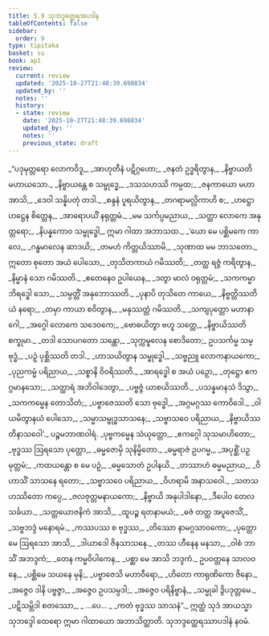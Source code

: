```yaml
---
title: 5.9 သုဘဒ္ဒတ္ထေရအပဒါန
tableOfContents: false
sidebar:
  order: 9
type: tipitaka
basket: su
book: ap1
review:
  current: review
  updated: '2025-10-27T21:48:39.698834'
  updated_by: ''
  notes: ''
  history:
  - state: review
    date: '2025-10-27T21:48:39.698834'
    updated_by: ''
    notes: ''
    previous_state: draft
---
```



<ReviewStatus review={frontmatter.review} showDetails={true} />

<HypothesisAnnotation frontmatter={frontmatter} />

<DynamicBreadcrumb />

<Division number="101" book="ap1" e="ch" v="20" p="111">

<Paragraph number="1325" type="verses" book="ap1">
_“ပဒုမုတ္တရော လောကဝိဒူ,_  
_အာဟုတီနံ ပဋိဂ္ဂဟော;_  
_ဇနတံ ဥဒ္ဓရိတွာန,_  
_နိဗ္ဗာယတိ မဟာယသော._  

</Paragraph>

</Division>
<Division number="102" book="ap1" e="ch" v="20" p="111">

<Paragraph number="1326" type="verses" book="ap1">
_နိဗ္ဗာယန္တေ စ သမ္ဗုဒ္ဓေ,_  
_ဒသသဟဿိ ကမ္ပထ;_  
_ဇနကာယော မဟာ အာသိ,_  
_ဒေဝါ သန္နိပတုံ တဒါ._  

</Paragraph>

</Division>
<Division number="103" book="ap1" e="ch" v="20" p="111">

<Paragraph number="1327" type="verses" book="ap1">
_စန္ဒနံ ပူရယိတွာန,_  
_တဂရာမလ္လိကာဟိ စ;_  
_ဟဋ္ဌော ဟဋ္ဌေန စိတ္တေန,_  
_အာရောပယိံ နရုတ္တမံ._  

</Paragraph>

</Division>
<Division number="104" book="ap1" e="ch" v="20" p="111">

<Paragraph number="1328" type="verses" book="ap1">
_မမ သင်္ကပ္ပမညာယ,_  
_သတ္ထာ လောကေ အနုတ္တရော;_  
_နိပန္နကောဝ သမ္ဗုဒ္ဓေါ,_  
ဣမာ ဂါထာ အဘာသထ._  

</Paragraph>

</Division>
<Division number="105" book="ap1" e="ch" v="20" p="111">

<Paragraph number="1329" type="verses" book="ap1">
_‘ယော မေ ပစ္ဆိမကေ ကာလေ,_  
_ဂန္ဓမာလေန ဆာဒယိ;_  
_တမဟံ ကိတ္တယိဿာမိ,_  
_သုဏာထ မမ ဘာသတော._  

</Paragraph>

</Division>
<Division number="106" book="ap1" e="ch" v="20" p="111">

<Paragraph number="1330" type="verses" book="ap1">
ဣတော စုတော အယံ ပေါသော,_  
_တုသိတကာယံ ဂမိဿတိ;_  
_တတ္ထ ရဇ္ဇံ ကရိတွာန,_  
_နိမ္မာနံ သော ဂမိဿတိ._  

</Paragraph>

</Division>
<Division number="107" book="ap1" e="ch" v="20" p="111">

<Paragraph number="1331" type="verses" book="ap1">
_ဧတေနေဝ ဥပါယေန,_  
_ဒတွာ မာလံ ဝရုတ္တမံ;_  
_သကကမ္မာဘိရဒ္ဓေါ သော,_  
_သမ္ပတ္တိံ အနုဘောဿတိ._  

</Paragraph>

</Division>
<Division number="108" book="ap1" e="ch" v="20" p="111">

<Paragraph number="1332" type="verses" book="ap1">
_ပုနာပိ တုသိတေ ကာယေ,_  
_နိဗ္ဗတ္တိဿတိယံ နရော;_  
_တမှာ ကာယာ စဝိတွာန,_  
_မနုဿတ္တံ ဂမိဿတိ._  

</Paragraph>

</Division>
<Division number="109" book="ap1" e="ch" v="20" p="111">

<Paragraph number="1333" type="verses" book="ap1">
_သကျပုတ္တော မဟာနာဂေါ,_  
_အဂ္ဂေါ လောကေ သဒေဝကေ;_  
_ဗောဓယိတွာ ဗဟူ သတ္တေ,_  
_နိဗ္ဗာယိဿတိ စက္ခုမာ._  

</Paragraph>

</Division>
<Division number="110" book="ap1" e="ch" v="20" p="112">

<Paragraph number="1334" type="verses" book="ap1">
_တဒါ သောပဂတော သန္တော,_  
_သုက္ကမူလေန စောဒိတော;_  
ဥပသင်္ကမ္မ သမ္ဗုဒ္ဓံ,_  
_ပဉှံ ပုစ္ဆိဿတိ တဒါ._  

</Paragraph>

</Division>
<Division number="111" book="ap1" e="ch" v="20" p="112">

<Paragraph number="1335" type="verses" book="ap1">
_ဟာသယိတွာန သမ္ဗုဒ္ဓေါ,_  
_သဗ္ဗညူ လောကနာယကော;_  
_ပုညကမ္မံ ပရိညာယ,_  
_သစ္စာနိ ဝိဝရိဿတိ._  

</Paragraph>

</Division>
<Division number="112" book="ap1" e="ch" v="20" p="112">

<Paragraph number="1336" type="verses" book="ap1">
_အာရဒ္ဓေါ စ အယံ ပဉှော,_  
_တုဋ္ဌော ဧကဂ္ဂမာနသော;_  
_သတ္ထာရံ အဘိဝါဒေတွာ,_  
_ပဗ္ဗဇ္ဇံ ယာစယိဿတိ._  

</Paragraph>

</Division>
<Division number="113" book="ap1" e="ch" v="20" p="112">

<Paragraph number="1337" type="verses" book="ap1">
_ပသန္နမာနသံ ဒိသွာ,_  
_သကကမ္မေန တောသိတံ;_  
_ပဗ္ဗာဇေဿတိ သော ဗုဒ္ဓေါ,_  
_အဂ္ဂမဂ္ဂဿ ကောဝိဒေါ._  

</Paragraph>

</Division>
<Division number="114" book="ap1" e="ch" v="20" p="112">

<Paragraph number="1338" type="verses" book="ap1">
_ဝါယမိတွာနယံ ပေါသော,_  
_သမ္မာသမ္ဗုဒ္ဓသာသနေ;_  
_သဗ္ဗာသဝေ ပရိညာယ,_  
_နိဗ္ဗာယိဿတိနာသဝေါ’._  


</Paragraph>
</Division>

<Paragraph number="1339" type="center" book="ap1">
ပဉ္စမဘာဏဝါရံ.


</Paragraph>

<Division number="115" book="ap1" e="ch" v="20" p="112">

<Paragraph number="1340" type="verses" book="ap1">
_ပုဗ္ဗကမ္မေန သံယုတ္တော,_  
_ဧကဂ္ဂေါ သုသမာဟိတော;_  
_ဗုဒ္ဓဿ ဩရသော ပုတ္တော,_  
_ဓမ္မဇောမှိ သုနိမ္မိတော._  

</Paragraph>

</Division>
<Division number="116" book="ap1" e="ch" v="20" p="112">

<Paragraph number="1341" type="verses" book="ap1">
_ဓမ္မရာဇံ ဥပဂမ္မ,_  
_အပုစ္ဆိံ ပဉှမုတ္တမံ;_  
_ကထယန္တော စ မေ ပဉှံ,_  
_ဓမ္မသောတံ ဥပါနယိ._  

</Paragraph>

</Division>
<Division number="117" book="ap1" e="ch" v="20" p="112">

<Paragraph number="1342" type="verses" book="ap1">
_တဿာဟံ ဓမ္မမညာယ,_  
_ဝိဟာသိံ သာသနေ ရတော;_  
_သဗ္ဗာသဝေ ပရိညာယ,_  
_ဝိဟရာမိ အနာသဝေါ._  

</Paragraph>

</Division>
<Division number="118" book="ap1" e="ch" v="20" p="112">

<Paragraph number="1343" type="verses" book="ap1">
_သတသဟဿိတော ကပ္ပေ,_  
_ဇလဇုတ္တမနာယကော;_  
_နိဗ္ဗာယိ အနုပါဒါနော,_  
_ဒီပေါဝ တေလသင်္ခယာ._  

</Paragraph>

</Division>
<Division number="119" book="ap1" e="ch" v="20" p="112">

<Paragraph number="1344" type="verses" book="ap1">
_သတ္တယောဇနိကံ အာသိ,_  
_ထူပဉ္စ ရတနာမယံ;_  
_ဓဇံ တတ္ထ အပူဇေသိံ,_  
_သဗ္ဗဘဒ္ဒံ မနောရမံ._  

</Paragraph>

</Division>
<Division number="120" book="ap1" e="ch" v="20" p="112">

<Paragraph number="1345" type="verses" book="ap1">
_ကဿပဿ စ ဗုဒ္ဓဿ,_  
_တိဿော နာမဂ္ဂသာဝကော;_  
_ပုတ္တော မေ ဩရသော အာသိ,_  
_ဒါယာဒေါ ဇိနသာသနေ._  

</Paragraph>

</Division>
<Division number="121" book="ap1" e="ch" v="20" p="112">

<Paragraph number="1346" type="verses" book="ap1">
_တဿ ဟီနေန မနသာ,_  
_ဝါစံ ဘာသိံ အဘဒ္ဒကံ;_  
_တေန ကမ္မဝိပါကေန,_  
_ပစ္ဆာ မေ အာသိ ဘဒ္ဒကံ._  

</Paragraph>

</Division>
<Division number="122" book="ap1" e="ch" v="20" p="112">

<Paragraph number="1347" type="verses" book="ap1">
ဥပဝတ္တနေ သာလဝနေ,_  
_ပစ္ဆိမေ သယနေ မုနိ;_  
_ပဗ္ဗာဇေသိ မဟာဝီရော,_  
_ဟိတော ကာရုဏိကော ဇိနော._  

</Paragraph>

</Division>
<Division number="123" book="ap1" e="ch" v="20" p="113">

<Paragraph number="1348" type="verses" book="ap1">
_အဇ္ဇေဝ ဒါနိ ပဗ္ဗဇ္ဇာ,_  
_အဇ္ဇေဝ ဥပသမ္ပဒါ;_  
_အဇ္ဇေဝ ပရိနိဗ္ဗာနံ,_  
_သမ္မုခါ ဒွိပဒုတ္တမေ._  

</Paragraph>

</Division>
<Division number="124" book="ap1" e="ch" v="20" p="113">

<Paragraph number="1349" type="verses" book="ap1">
_ပဋိသမ္ဘိဒါ စတဿော,_  
_ …ပေ… _  
_ကတံ ဗုဒ္ဓဿ သာသနံ”._  

</Paragraph>

<Paragraph number="1350" book="ap1">
ဣတ္ထံ သုဒံ အာယသ္မာ သုဘဒ္ဒေါ ထေရော ဣမာ ဂါထာယော အဘာသိတ္ထာတိ.

</Paragraph>
</Division>

<Paragraph number="1351" type="center" book="ap1">
သုဘဒ္ဒတ္ထေရဿာပဒါနံ နဝမံ.
</Paragraph>